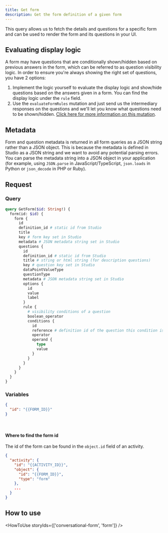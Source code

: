 ```yaml
---
title: Get form
description: Get the form definition of a given form
---
```


This query allows us to fetch the details and questions for a specific form and can be used to render the form and its questions in your UI.

## Evaluating display logic

A form may have questions that are conditionally shown/hidden based on previous answers in the form, which can be referred to as question visibility logic. In order to ensure you're always showing the right set of questions, you have 2 options:

1. Implement the logic yourself to evaluate the display logic and show/hide questions based on the answers given in a form. You can find the display logic under the `rule` field.
2. Use the `evaluateFormRules` mutation and just send us the intermediary responses on the questions and we'll let you know what questions need to be shown/hidden. [Click here for more information on this mutation](/awell-orchestration/api-reference/mutations/evaluate-form-rules).

## Metadata

Form and question metadata is returned in all form queries as a JSON string rather than a JSON object. This is because the metadata is defined in Studio as a JSON string and we want to avoid any potential parsing errors. You can parse the metadata string into a JSON object in your application (for example, using `JSON.parse` in JavaScript/TypeScript, `json.loads` in Python or `json_decode` in PHP or Ruby).

## Request

### Query

```graphql
query GetForm($id: String!) {
  form(id: $id) {
    form {
      id
      definition_id # static id from Studio
      title
      key # form key set in Studio
      metadata # JSON metadata string set in Studio
      questions {
        id
        definition_id # static id from Studio
        title # string or html string (for description questions)
        key # question key set in Studio
        dataPointValueType
        questionType
        metadata # JSON metadata string set in Studio
        options {
          id
          value
          label
        }
        rule {
          # visibility conditions of a question
          boolean_operator
          conditions {
            id
            reference # definition id of the question this condition is based on
            operator
            operand {
              type
              value
            }
          }
        }
      }
    }
  }
}
```

### Variables

```json
{
  "id": "{{FORM_ID}}"
}
```

<br />

#### Where to find the form id

The id of the form can be found in the `object.id` field of an activity.

```json
{
  "activity": {
    "id": "{{ACTIVITY_ID}}",
    "object": {
      "id": "{{FORM_ID}}",
      "type": "form"
    },
    ...
  }
}
```

## How to use

<HowToUse storyIds={['conversational-form', 'form']} />
